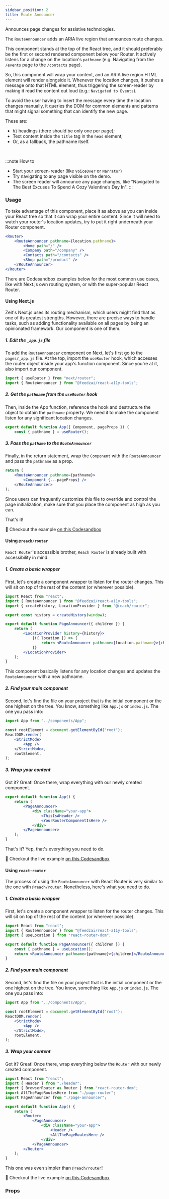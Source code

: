 ```yaml
---
sidebar_position: 2
title: Route Announcer
---
```



<Subtitle>Announces page changes for assistive technologies.</Subtitle>

The `RouteAnnouncer` adds an ARIA live region that announces route changes.

This component stands at the top of the React tree, and it should preferably be the first or second rendered component below your Router. It actively listens for a change on the location's `pathname` (e.g. Navigating from the `/events` page to the `/contacts` page).

So, this component will wrap your content, and an ARIA live region HTML element will render alongside it. Whenever the location changes, it pushes a message onto that HTML element, thus triggering the screen-reader by making it read the content out loud (e.g.: `Navigated to Events`).

To avoid the user having to insert the message every time the location changes manually, it queries the DOM for common elements and patterns that might signal something that can identify the new page.

These are:

- `h1` headings (there should be only one per page);
- Text content inside the `title` tag in the `head` element;
- Or, as a fallback, the pathname itself.

<BrowserWindow>
	<DemoWithRouter />
</BrowserWindow>
<br />

:::note How to

- Start your screen-reader (like `VoiceOver` or `Narrator`)
- Try navigating to any page visible on the demo.
- The screen reader will announce any page changes, like "Navigated to The Best Excuses To Spend A Cozy Valentine’s Day In".
:::

### Usage

To take advantage of this component, place it as above as you can inside your React tree so that it can wrap your entire content. Since it will need to watch your router's location updates, try to put it right underneath your Router component.

```jsx
<Router>
	<RouteAnnouncer pathname={location.pathname}>
		<Home path="/" />
		<Company path="/company" />
		<Contacts path="/contacts" />
		<Shop path="/product" />
	</RouteAnnouncer>
</Router>
```

There are Codesandbox examples below for the most common use cases, like with Next.js own routing system, or with the super-popular React Router.

#### Using Next.js

Zeit's Next.js uses its routing mechanism, which users might find that as one of its greatest strengths. However, there are precise ways to handle tasks, such as adding functionality available on all pages by being an opinionated framework. Our component is one of them.

##### 1. Edit the `_app.js` file

To add the `RouteAnnouncer` component on Next, let's first go to the `pages/_app.js` file.
At the top, import the `useRouter` hook, which accesses the router object inside your app's function component. Since you're at it, also import our component.

```jsx
import { useRouter } from "next/router";
import { RouteAnnouncer } from "@feedzai/react-a11y-tools";
```

##### 2. Get the `pathname` from the `useRouter` hook

Then, inside the App function, reference the hook and destructure the object to obtain the `pathname` property. We need it to make the component listen for any significant location changes.

```jsx
export default function App({ Component, pageProps }) {
	const { pathname } = useRouter();
```

##### 3. Pass the `pathame` to the `RouteAnnouncer`

Finally, in the return statement, wrap the `Component` with the `RouteAnnouncer` and pass the `pathname` as a prop.

```jsx
return (
	<RouteAnnouncer pathname={pathname}>
		<Component {...pageProps} />
	</RouteAnnouncer>
);
```

Since users can frequently customize this file to override and control the page initialization, make sure that you place the component as high as you can.

That's it!

🔗 Checkout the example [on this Codesandbox](https://codesandbox.io/s/react-a11y-tools-nextjs-0jxkg?file=/pages/_app.js)

#### Using `@reach/router`

`React Router`'s accessible brother, `Reach Router` is already built with accessibility in mind.

##### 1. Create a basic wrapper

First, let's create a component wrapper to listen for the router changes.
This will sit on top of the rest of the content (or wherever possible).

```jsx
import React from "react";
import { RouteAnnouncer } from "@feedzai/react-a11y-tools";
import { createHistory, LocationProvider } from "@reach/router";

export const history = createHistory(window);

export default function PageAnnouncer({ children }) {
	return (
		<LocationProvider history={history}>
			{({ location }) => {
				return <RouteAnnouncer pathname={location.pathname}>{children}</RouteAnnouncer>;
			}}
		</LocationProvider>
	);
}
```

This component basically listens for any location changes and updates the `RouteAnnouncer` with a new pathname.

##### 2. Find your main component

Second, let's find the file on your project that is the initial component or the one highest on the tree.
You know, something like `App.js` or `index.js`.
The one you pass into:

```jsx
import App from "../components/App";

const rootElement = document.getElementById("root");
ReactDOM.render(
	<StrictMode>
		<App />
	</StrictMode>,
	rootElement,
);
```

##### 3. Wrap your content

Got it? Great!
Once there, wrap everything with our newly created component.

```jsx
export default function App() {
	return (
		<PageAnnouncer>
			<div className="your-app">
				<ThisIsAHeader />
				<YourRouterComponentIsHere />
			</div>
		</PageAnnouncer>
	);
}
```

That's it?
Yep, that's everything you need to do.

🔗 Checkout the live example [on this Codesandbox](https://codesandbox.io/s/react-a11y-tools-reachrouter-d7csq?file=/components/App.js)

#### Using `react-router`

The process of using the `RouteAnnouncer` with React Router is very similar to the one with `@reach/router`.
Nonetheless, here's what you need to do.

##### 1. Create a basic wrapper

First, let's create a component wrapper to listen for the router changes.
This will sit on top of the rest of the content (or wherever possible).

```jsx
import React from "react";
import { RouteAnnouncer } from "@feedzai/react-a11y-tools";
import { useLocation } from "react-router-dom";

export default function PageAnnouncer({ children }) {
	const { pathname } = useLocation();
	return <RouteAnnouncer pathname={pathname}>{children}</RouteAnnouncer>;
}
```

##### 2. Find your main component

Second, let's find the file on your project that is the initial component or the one highest on the tree.
You know, something like `App.js` or `index.js`.
The one you pass into:

```jsx
import App from "../components/App";

const rootElement = document.getElementById("root");
ReactDOM.render(
	<StrictMode>
		<App />
	</StrictMode>,
	rootElement,
);
```

##### 3. Wrap your content

Got it? Great!
Once there, wrap everything below the `Router` with our newly created component.

```jsx
import React from "react";
import { Header } from "./header";
import { BrowserRouter as Router } from "react-router-dom";
import AllThePageRoutesHere from "./page-router";
import PageAnnouncer from "./page-announcer";

export default function App() {
	return (
		<Router>
			<PageAnnouncer>
				<div className="your-app">
					<Header />
					<AllThePageRoutesHere />
				</div>
			</PageAnnouncer>
		</Router>
	);
}
```

This one was even simpler than `@reach/router`!

🔗 Checkout the live example [on this Codesandbox](https://codesandbox.io/s/react-a11y-tools-react-router-03196?file=/components/App.js:0-529)

### Props

<PropsTable name="RouteAnnouncer" />
